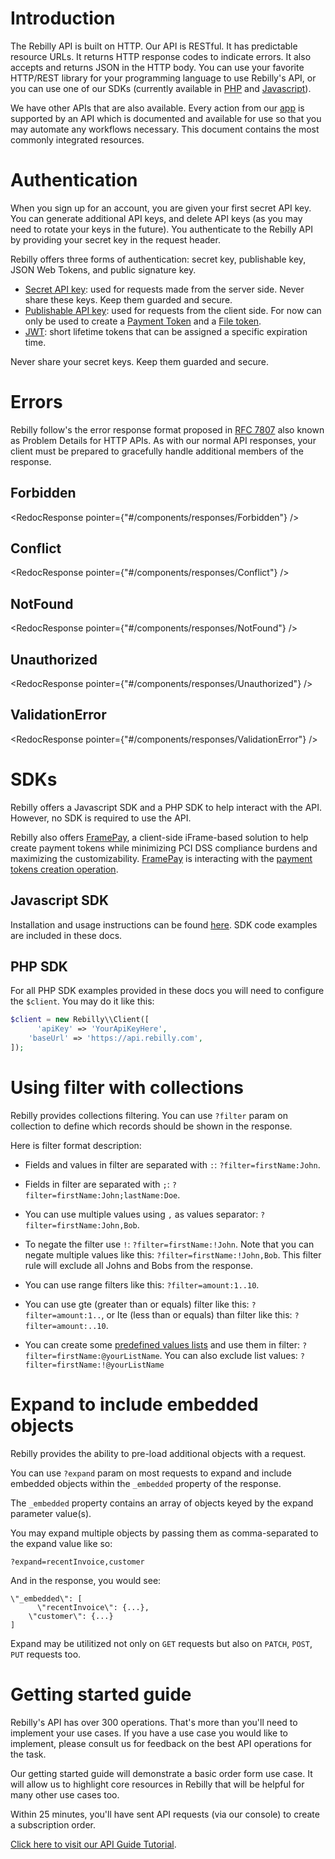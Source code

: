 # Introduction
The Rebilly API is built on HTTP.  Our API is RESTful.  It has predictable
resource URLs.  It returns HTTP response codes to indicate errors.  It also
accepts and returns JSON in the HTTP body.  You can use your favorite
HTTP/REST library for your programming language to use Rebilly's API, or
you can use one of our SDKs (currently available in [PHP](https://github.com/Rebilly/rebilly-php)
and [Javascript](https://github.com/Rebilly/rebilly-js-sdk)).

We have other APIs that are also available.  Every action from our [app](https://app.rebilly.com)
is supported by an API which is documented and available for use so that you
may automate any workflows necessary.  This document contains the most commonly
integrated resources.

# Authentication

When you sign up for an account, you are given your first secret API key.
You can generate additional API keys, and delete API keys (as you may
need to rotate your keys in the future). You authenticate to the
Rebilly API by providing your secret key in the request header.

Rebilly offers three forms of authentication:  secret key, publishable key, JSON Web Tokens, and public signature key.
- [Secret API key](#section/Authentication/SecretApiKey): used for requests made
  from the server side. Never share these keys. Keep them guarded and secure.
- [Publishable API key](#section/Authentication/PublishableApiKey): used for 
  requests from the client side. For now can only be used to create 
  a [Payment Token](#operation/PostToken) and 
  a [File token](#operation/PostFile).
- [JWT](#section/Authentication/JWT): short lifetime tokens that can be assigned a specific expiration time.

Never share your secret keys. Keep them guarded and secure.

<!-- ReDoc-Inject: <security-definitions> -->

# Errors
Rebilly follow's the error response format proposed in [RFC 7807](https://tools.ietf.org/html/rfc7807) also known as Problem Details for HTTP APIs.  As with our normal API responses, your client must be prepared to gracefully handle additional members of the response.

## Forbidden
<RedocResponse pointer={\"#/components/responses/Forbidden\"} />

## Conflict
<RedocResponse pointer={\"#/components/responses/Conflict\"} />

## NotFound
<RedocResponse pointer={\"#/components/responses/NotFound\"} />

## Unauthorized
<RedocResponse pointer={\"#/components/responses/Unauthorized\"} />

## ValidationError
<RedocResponse pointer={\"#/components/responses/ValidationError\"} />

# SDKs

Rebilly offers a Javascript SDK and a PHP SDK to help interact with
the API.  However, no SDK is required to use the API.

Rebilly also offers [FramePay](https://docs.rebilly.com/docs/developer-docs/framepay/),
 a client-side iFrame-based solution to help
create payment tokens while minimizing PCI DSS compliance burdens
and maximizing the customizability. [FramePay](https://docs.rebilly.com/docs/developer-docs/framepay/)
is interacting with the [payment tokens creation operation](#operation/PostToken).

## Javascript SDK

Installation and usage instructions can be found [here](https://docs.rebilly.com/docs/developer-docs/sdks).
SDK code examples are included in these docs.

## PHP SDK
For all PHP SDK examples provided in these docs you will need to configure the `$client`.
You may do it like this:

```php
$client = new Rebilly\\Client([
      'apiKey' => 'YourApiKeyHere',
    'baseUrl' => 'https://api.rebilly.com',
]);
```

# Using filter with collections
Rebilly provides collections filtering. You can use `?filter` param on collection to define which records should be shown in the response.

Here is filter format description:

- Fields and values in filter are separated with `:`: `?filter=firstName:John`.

- Fields in filter are separated with `;`: `?filter=firstName:John;lastName:Doe`.

- You can use multiple values using `,` as values separator: `?filter=firstName:John,Bob`.

- To negate the filter use `!`: `?filter=firstName:!John`. Note that you can negate multiple values like this: `?filter=firstName:!John,Bob`. This filter rule will exclude all Johns and Bobs from the response.

- You can use range filters like this: `?filter=amount:1..10`.

- You can use gte (greater than or equals) filter like this: `?filter=amount:1..`, or lte (less than or equals) than filter like this: `?filter=amount:..10`.

- You can create some [predefined values lists](https://user-api-docs.rebilly.com/#tag/Lists) and use them in filter: `?filter=firstName:@yourListName`. You can also exclude list values: `?filter=firstName:!@yourListName`

# Expand to include embedded objects
Rebilly provides the ability to pre-load additional 
objects with a request. 

You can use `?expand` param on most requests to expand
and include embedded objects within the
`_embedded` property of the response.

The `_embedded` property contains an array of 
objects keyed by the expand parameter value(s).

You may expand multiple objects by passing them
as comma-separated to the expand value like so:

```
?expand=recentInvoice,customer
```

And in the response, you would see:

```
\"_embedded\": [
      \"recentInvoice\": {...},
    \"customer\": {...}
]
```
Expand may be utilitized not only on `GET` requests but also on `PATCH`, `POST`, `PUT` requests too.


# Getting started guide

Rebilly's API has over 300 operations.  That's more than you'll 
need to implement your use cases.  If you have a use 
case you would like to implement, please consult us for
feedback on the best API operations for the task.

Our getting started guide will demonstrate a basic order form use
case.  It will allow us to highlight core resources
in Rebilly that will be helpful for many other use cases
too.

Within 25 minutes, you'll have sent API requests (via our console)
to create a subscription order.

[Click here to visit our API Guide Tutorial](https://api-guides.rebilly.com/).
